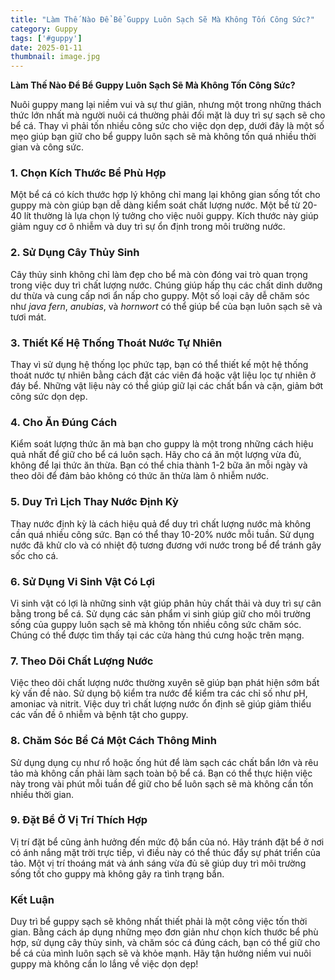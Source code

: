 ```yaml
---
title: "Làm Thế Nào Để Bể Guppy Luôn Sạch Sẽ Mà Không Tốn Công Sức?"
category: Guppy
tags: ['#guppy']
date: 2025-01-11
thumbnail: image.jpg
---
```


**Làm Thế Nào Để Bể Guppy Luôn Sạch Sẽ Mà Không Tốn Công Sức?**

Nuôi guppy mang lại niềm vui và sự thư giãn, nhưng một trong những thách thức lớn nhất mà người nuôi cá thường phải đối mặt là duy trì sự sạch sẽ cho bể cá. Thay vì phải tốn nhiều công sức cho việc dọn dẹp, dưới đây là một số mẹo giúp bạn giữ cho bể guppy luôn sạch sẽ mà không tốn quá nhiều thời gian và công sức.

### 1. **Chọn Kích Thước Bể Phù Hợp**
Một bể cá có kích thước hợp lý không chỉ mang lại không gian sống tốt cho guppy mà còn giúp bạn dễ dàng kiểm soát chất lượng nước. Một bể từ 20-40 lít thường là lựa chọn lý tưởng cho việc nuôi guppy. Kích thước này giúp giảm nguy cơ ô nhiễm và duy trì sự ổn định trong môi trường nước.

### 2. **Sử Dụng Cây Thủy Sinh**
Cây thủy sinh không chỉ làm đẹp cho bể mà còn đóng vai trò quan trọng trong việc duy trì chất lượng nước. Chúng giúp hấp thụ các chất dinh dưỡng dư thừa và cung cấp nơi ẩn nấp cho guppy. Một số loại cây dễ chăm sóc như *java fern*, *anubias*, và *hornwort* có thể giúp bể của bạn luôn sạch sẽ và tươi mát.

### 3. **Thiết Kế Hệ Thống Thoát Nước Tự Nhiên**
Thay vì sử dụng hệ thống lọc phức tạp, bạn có thể thiết kế một hệ thống thoát nước tự nhiên bằng cách đặt các viên đá hoặc vật liệu lọc tự nhiên ở đáy bể. Những vật liệu này có thể giúp giữ lại các chất bẩn và cặn, giảm bớt công sức dọn dẹp.

### 4. **Cho Ăn Đúng Cách**
Kiểm soát lượng thức ăn mà bạn cho guppy là một trong những cách hiệu quả nhất để giữ cho bể cá luôn sạch. Hãy cho cá ăn một lượng vừa đủ, không để lại thức ăn thừa. Bạn có thể chia thành 1-2 bữa ăn mỗi ngày và theo dõi để đảm bảo không có thức ăn thừa làm ô nhiễm nước.

### 5. **Duy Trì Lịch Thay Nước Định Kỳ**
Thay nước định kỳ là cách hiệu quả để duy trì chất lượng nước mà không cần quá nhiều công sức. Bạn có thể thay 10-20% nước mỗi tuần. Sử dụng nước đã khử clo và có nhiệt độ tương đương với nước trong bể để tránh gây sốc cho cá.

### 6. **Sử Dụng Vi Sinh Vật Có Lợi**
Vi sinh vật có lợi là những sinh vật giúp phân hủy chất thải và duy trì sự cân bằng trong bể cá. Sử dụng các sản phẩm vi sinh giúp giữ cho môi trường sống của guppy luôn sạch sẽ mà không tốn nhiều công sức chăm sóc. Chúng có thể được tìm thấy tại các cửa hàng thú cưng hoặc trên mạng.

### 7. **Theo Dõi Chất Lượng Nước**
Việc theo dõi chất lượng nước thường xuyên sẽ giúp bạn phát hiện sớm bất kỳ vấn đề nào. Sử dụng bộ kiểm tra nước để kiểm tra các chỉ số như pH, amoniac và nitrit. Việc duy trì chất lượng nước ổn định sẽ giúp giảm thiểu các vấn đề ô nhiễm và bệnh tật cho guppy.

### 8. **Chăm Sóc Bể Cá Một Cách Thông Minh**
Sử dụng dụng cụ như rổ hoặc ống hút để làm sạch các chất bẩn lớn và rêu tảo mà không cần phải làm sạch toàn bộ bể cá. Bạn có thể thực hiện việc này trong vài phút mỗi tuần để giữ cho bể luôn sạch sẽ mà không cần tốn nhiều thời gian.

### 9. **Đặt Bể Ở Vị Trí Thích Hợp**
Vị trí đặt bể cũng ảnh hưởng đến mức độ bẩn của nó. Hãy tránh đặt bể ở nơi có ánh nắng mặt trời trực tiếp, vì điều này có thể thúc đẩy sự phát triển của tảo. Một vị trí thoáng mát và ánh sáng vừa đủ sẽ giúp duy trì môi trường sống tốt cho guppy mà không gây ra tình trạng bẩn.

### Kết Luận
Duy trì bể guppy sạch sẽ không nhất thiết phải là một công việc tốn thời gian. Bằng cách áp dụng những mẹo đơn giản như chọn kích thước bể phù hợp, sử dụng cây thủy sinh, và chăm sóc cá đúng cách, bạn có thể giữ cho bể cá của mình luôn sạch sẽ và khỏe mạnh. Hãy tận hưởng niềm vui nuôi guppy mà không cần lo lắng về việc dọn dẹp!